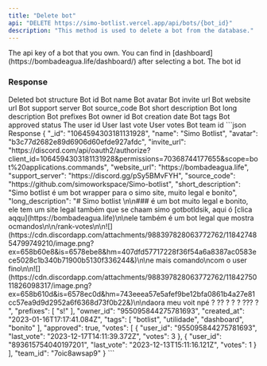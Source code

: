 ```yaml
---
title: "Delete bot"
api: "DELETE https://simo-botlist.vercel.app/api/bots/{bot_id}"
description: "This method is used to delete a bot from the database."
---
```


<ParamField header="Authorization" type="string" placeholder="API KEY" required>
  The api key of a bot that you own. You can find in [dashboard](https://bombadeagua.life/dashboard/) after selecting a bot.
</ParamField>
<ParamField path="bot_id" type="string" required>
  The bot id
</ParamField>

### Response

<ResponseField name="Bot Structure" type="object">
    Deleted bot structure
  <Expandable>
    <ResponseField name="id" type="string">
      Bot id
    </ResponseField>
    <ResponseField name="name" type="string">
      Bot name
    </ResponseField>
    <ResponseField name="avatar" type="string">
      Bot avatar
    </ResponseField>
    <ResponseField name="invite_url" type="string">
      Bot invite url
    </ResponseField>
    <ResponseField name="website_url" type="string | null">
      Bot website url
    </ResponseField>
    <ResponseField name="support_server" type="string | null">
      Bot support server
    </ResponseField>
    <ResponseField optional name="source_code" type="string | null">
      Bot source_code
    </ResponseField>
    <ResponseField name="short_description" type="string">
      Bot short description
    </ResponseField>
    <ResponseField name="long_description" type="string">
      Bot long description
    </ResponseField>
    <ResponseField name="prefixes" type="object">
      Bot prefixes
    </ResponseField>
    <ResponseField name="owner_id" type="string">
      Bot owner id
    </ResponseField>
    <ResponseField name="created_at" type="string">
      Bot creation date
    </ResponseField>
    <ResponseField name="tags" type="object">
      Bot tags
    </ResponseField>
    <ResponseField name="approved" type="boolean">
      Bot approved status
    </ResponseField>
    <ResponseField name="votes" type="object">
      <Expandable>
        <ResponseField name="user_id" type="string">
            The user id
        </ResponseField>
        <ResponseField name="last_vote" type="string">
            User last vote
        </ResponseField>
        <ResponseField name="votes" type="number">
            User votes
        </ResponseField>
      </Expandable>
    </ResponseField>
    <ResponseField name="team_id" type="string | null">
      Bot team id
    </ResponseField>
  </Expandable>    
</ResponseField>

<ResponseExample>
```json Response
{
  "_id": "1064594303181131928",
  "name": "Simo Botlist",
  "avatar": "b3c77d2682e89d6906d60efde927afdc",
  "invite_url": "https://discord.com/api/oauth2/authorize?client_id=1064594303181131928&permissions=70368744177655&scope=bot%20applications.commands",
  "website_url": "https://bombadeagua.life",
  "support_server": "https://discord.gg/pSy5BMvFYH",
  "source_code": "https://github.com/simoworkspace/Simo-botlist",
  "short_description": "Simo botlist é um bot wrapper para o simo site, muito legal e bonito",
  "long_description": "# Simo botlist \n\n### é um bot muito legal e bonito, ele tem um site legal também que se chaam simo gotbotldsik, aqui ó  [clica aqqu](https://bombadeagua.life)\n\nele também é um bot legal que mostra ocmandos\n\n/rank-votes\n\n![](https://cdn.discordapp.com/attachments/988397828063772762/1184274854799749210/image.png?ex=658b60e8&is=6578ebe8&hm=407dfd57717228f36f54a6a8387ac0583ece5028c1b340b71900b5130f336244&)\n\ne mais comando\ncom o user fino\n\n![](https://cdn.discordapp.com/attachments/988397828063772762/1184275011826098317/image.png?ex=658b610d&is=6578ec0d&hm=743eeea57e5afef9be12bfa0861b4a27e81cc57ea9d9d2952a6f6368d73f0b22&)\n\ndaora meu voit npé ? ?? ? ? ? ??? ? ",
  "prefixes": [
    "s!"
  ],
  "owner_id": "955095844275781693",
  "created_at": "2023-01-16T17:17:41.084Z",
  "tags": [
    "botlist",
    "utilidade",
    "dashboard",
    "bonito"
  ],
  "approved": true,
  "votes": [
    {
      "user_id": "955095844275781693",
      "last_vote": "2023-12-17T14:11:39.372Z",
      "votes": 3
    },
    {
      "user_id": "893615754040197201",
      "last_vote": "2023-12-13T15:11:16.121Z",
      "votes": 1
    }
  ],
  "team_id": "7oic8awsap9"
}
```
</ResponseExample>